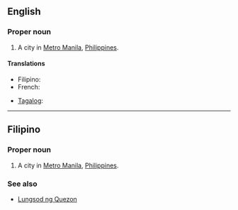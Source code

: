 {{wikipedia|Quezon City}}
==English==

===Proper noun===
{{en-proper noun}}

# A city in [[Metro Manila]], [[Philippines]].

====Translations====
{{trans-top}}
* Filipino: {{t|fil|Lungsod ng Quezon}}
* French: {{t|fr|Quezón City}}
{{trans-mid}}
* [[Tagalog]]: {{t|tl|Lungsod ng Quezon}}
{{trans-bottom}}

----

==Filipino==

===Proper noun===
{{infl|fil|proper noun}}

# A city in [[Metro Manila]], [[Philippines]].

===See also===
* [[Lungsod ng Quezon]]